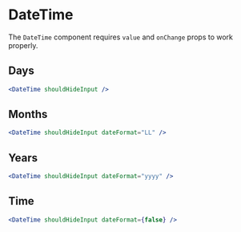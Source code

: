 

<Meta title="DateTime/DateTime" component={DateTime} />

# DateTime

The `DateTime` component requires `value` and `onChange` props to work properly.

## Days

```jsx
<DateTime shouldHideInput />
```

<Preview>
  <Story name="Days shouldHideInput">
    <DateTime shouldHideInput />
  </Story>
</Preview>

## Months

```jsx
<DateTime shouldHideInput dateFormat="LL" />
```

<Preview>
  <Story name="Months shouldHideInput">
    <DateTime shouldHideInput dateFormat="LL" />
  </Story>
</Preview>

## Years

```jsx
<DateTime shouldHideInput dateFormat="yyyy" />
```

<Preview>
  <Story name="Years shouldHideInput">
    <DateTime shouldHideInput dateFormat="yyyy" />
  </Story>
</Preview>

## Time

```jsx
<DateTime shouldHideInput dateFormat={false} />
```

<Preview>
  <Story name="Time shouldHideInput">
    <DateTime shouldHideInput dateFormat={false} />
  </Story>
</Preview>
